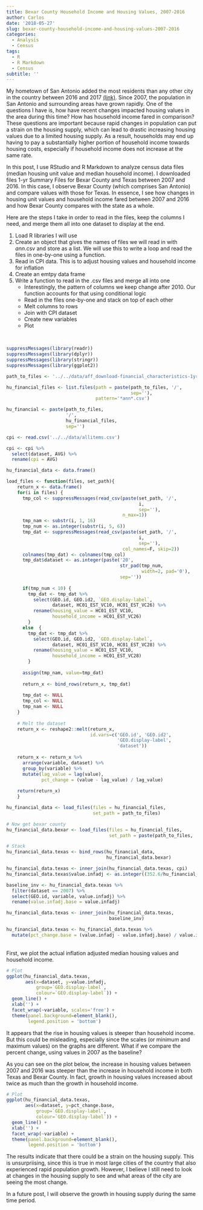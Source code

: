 ```yaml
---
title: Bexar County Household Income and Housing Values, 2007-2016
author: Carlos
date: '2018-05-27'
slug: bexar-county-household-income-and-housing-values-2007-2016
categories:
  - Analysis
  - Census
tags:
  - R
  - R Markdown
  - Census
subtitle: ''
---
```


My hometown of San Antonio added the most residents than any other city in the country between 2016 and 2017 [(link)](https://census.gov/newsroom/press-releases/2018/estimates-cities.html?CID=CBSM+pop18). Since 2007, the population in San Antonio and surrounding areas have grown rapidly. One of the questions I have is, how have recent changes impacted housing values in the area during this time? How has household income fared in comparison? These questions are important because rapid changes in population can put a strain on the housing supply, which can lead to drastic increasing housing values due to a limited housing supply. As a result, households may end up having to pay a substantially higher portion of household income towards housing costs, especially if household income does not increase at the same rate.

In this post, I use RStudio and R Markdown to analyze census data files (median housing unit value and median household income). I downloaded files 1-yr Summary Files for Bexar County and Texas between 2007 and 2016. In this case, I observe Bexar County (which comprises San Antonio) and compare values with those for Texas. In essence, I see how changes in housing unit values and household income fared between 2007 and 2016 and how Bexar County compares with the state as a whole.

Here are the steps I take in order to read in the files, keep the columns I need, and merge them all into one dataset to display at the end.

1. Load R libraries I will use
2. Create an object that gives the names of files we will read in with *ann*.csv and store as a list. We will use this to write a loop and read the files in one-by-one using a function.
3. Read in CPI data. This is to adjust housing values and household income for inflation
4. Create an emtpy data frame
5. Write a function to read in the .csv files and merge all into one
      - Interestingly, the pattern of columns we keep change after 2010. Our function accounts for that using conditional logic
      - Read in the files one-by-one and stack on top of each other
      - Melt columns to rows
      - Join with CPI dataset
      - Create new variables
      - Plot

<br>

```r
suppressMessages(library(readr))
suppressMessages(library(dplyr))
suppressMessages(library(stringr))
suppressMessages(library(ggplot2))

path_to_files <- '../../data/aff_download-financial_characteristics-1yr'

hu_financial_files <- list.files(path = paste(path_to_files, '/',
                                              sep=''),
                                 pattern='*ann*.csv')

hu_financial <- paste(path_to_files, 
                      '/',
                      hu_financial_files, 
                      sep='')

cpi <- read.csv('../../data/allitems.csv') 

cpi <- cpi %>%
  select(dataset, AVG) %>%
  rename(cpi = AVG)

hu_financial_data <- data.frame()

load_files <- function(files, set_path){
    return_x <- data.frame()
    for(i in files) {
      tmp_col <- suppressMessages(read_csv(paste(set_path, '/',
                                                 i, 
                                                 sep=''), 
                                           n_max=1))
      tmp_nam <- substr(i, 1, 16)
      tmp_num <- as.integer(substr(i, 5, 6))
      tmp_dat <- suppressMessages(read_csv(paste(set_path, '/',
                                                 i, 
                                                 sep=''),
                                           col_names=F, skip=2))
      colnames(tmp_dat) <- colnames(tmp_col)
      tmp_dat$dataset <- as.integer(paste('20', 
                                          str_pad(tmp_num, 
                                                  width=2, pad='0'), 
                                          sep=''))
      
      if(tmp_num < 10) {
        tmp_dat <- tmp_dat %>%
          select(GEO.id, GEO.id2, `GEO.display-label`, 
                 dataset, HC01_EST_VC10, HC01_EST_VC26) %>%
          rename(housing_value = HC01_EST_VC10,
                 household_income = HC01_EST_VC26)
        }
      else  {
        tmp_dat <- tmp_dat %>%
          select(GEO.id, GEO.id2, `GEO.display-label`, 
                 dataset, HC01_EST_VC10, HC01_EST_VC28) %>%
          rename(housing_value = HC01_EST_VC10,
                 household_income = HC01_EST_VC28)
        }
      
      assign(tmp_nam, value=tmp_dat)
      
      return_x <- bind_rows(return_x, tmp_dat)
      
      tmp_dat <- NULL
      tmp_col <- NULL
      tmp_nam <- NULL
    }
    
    # Melt the dataset
    return_x <- reshape2::melt(return_x,
                               id.vars=c('GEO.id', 'GEO.id2', 
                                         'GEO.display-label', 
                                         'dataset'))
    
    return_x <- return_x %>%
      arrange(variable, dataset) %>%
      group_by(variable) %>%
      mutate(lag_value = lag(value),
             pct_change = (value - lag_value) / lag_value)
    
    return(return_x)
    }

hu_financial_data <- load_files(files = hu_financial_files,
                                set_path = path_to_files)

```

```r

# Now get bexar county
hu_financial_data.bexar <- load_files(files = hu_financial_files,
                                      set_path = paste(path_to_files, '-bexar', sep=''))

# Stack
hu_financial_data.texas <- bind_rows(hu_financial_data, 
                                     hu_financial_data.bexar)

hu_financial_data.texas <- inner_join(hu_financial_data.texas, cpi)
hu_financial_data.texas$value.infadj <- as.integer((352.6/hu_financial_data.texas$cpi) * hu_financial_data.texas$value)

baseline_inv <- hu_financial_data.texas %>%
  filter(dataset == 2007) %>%
  select(GEO.id, variable, value.infadj) %>%
  rename(value.infadj.base = value.infadj)

hu_financial_data.texas <- inner_join(hu_financial_data.texas,
                                      baseline_inv)

hu_financial_data.texas <- hu_financial_data.texas %>%
  mutate(pct_change.base = (value.infadj - value.infadj.base) / value.infadj.base)

```

<br>
First, we plot the actual inflation adjusted median housing values and household income.
<br>

```r
# Plot
ggplot(hu_financial_data.texas,
       aes(x=dataset, y=value.infadj,
           group=`GEO.display-label`, 
           colour=`GEO.display-label`)) +
  geom_line() +
  xlab('') +
  facet_wrap(~variable, scales='free') +
  theme(panel.background=element_blank(),
        legend.position = 'bottom')

```

It appears that the rise in housing values is steeper than household income. But this could be misleading, especially since the scales (or minimum and maximum values) on the graphs are different. What if we compare the percent change, using values in 2007 as the baseline?

As you can see on the plot below, the increase in housing values between 2007 and 2016 was steeper than the increase in household income in both Texas and Bexar County. In fact, growth in housing values increased about twice as much than the growth in household income. 

```r
# Plot
ggplot(hu_financial_data.texas,
       aes(x=dataset, y=pct_change.base,
           group=`GEO.display-label`, 
           colour=`GEO.display-label`)) +
  geom_line() +
  xlab('') +
  facet_wrap(~variable) +
  theme(panel.background=element_blank(),
        legend.position = 'bottom')

```

The results indicate that there could be a strain on the housing supply. This is unsurpriising, since this is true in most large cities of the country that also experienced rapid population growth. However, I believe I still need to look at changes in the housing supply to see and what areas of the city are seeing the most change. 

In a future post, I will observe the growth in housing supply during the same time period.